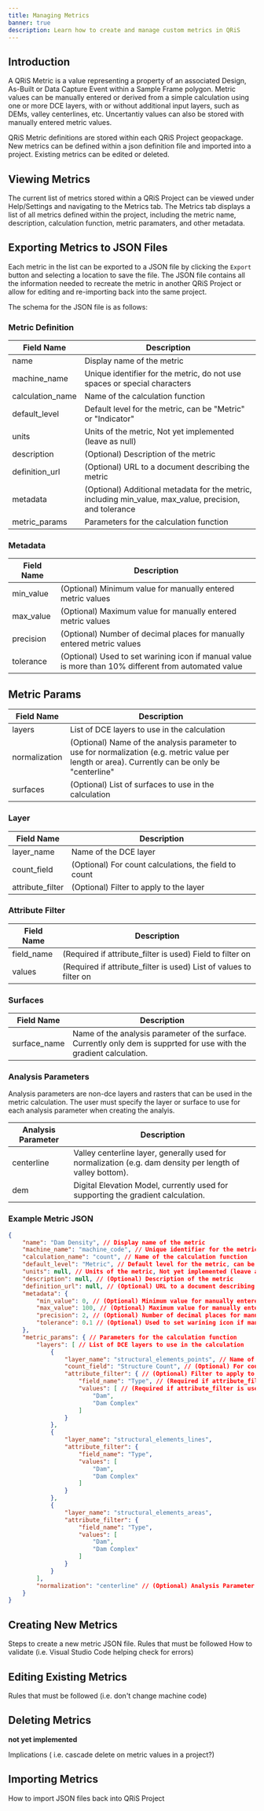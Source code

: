 ```yaml
---
title: Managing Metrics
banner: true
description: Learn how to create and manage custom metrics in QRiS
---
```


## Introduction
A QRiS Metric is a value representing a property of an associated Design, As-Built or Data Capture Event within a Sample Frame polygon. Metric values can be manually entered or derived from a simple calculation using one or more DCE layers, with or without additional input layers, such as DEMs, valley centerlines, etc. Uncertantiy values can also be stored with manually entered metric values.

QRiS Metric definitions are stored within each QRiS Project geopackage. New metrics can be defined within a json definition file and imported into a project. Existing metrics can be edited or deleted.

## Viewing Metrics
The current list of metrics stored within a QRiS Project can be viewed under Help/Settings and navigating to the Metrics tab. The Metrics tab displays a list of all metrics defined within the project, including the metric name, description, calculation function, metric paramaters, and other metadata. 

## Exporting Metrics to JSON Files

Each metric in the list can be exported to a JSON file by clicking the `Export` button and selecting a location to save the file. The JSON file contains all the information needed to recreate the metric in another QRiS Project or allow for editing and re-importing back into the same project.

The schema for the JSON file is as follows:

### Metric Definition

| Field Name       | Description                                                                                   |
|------------------|-----------------------------------------------------------------------------------------------|
| name             | Display name of the metric                                                                    |
| machine_name     | Unique identifier for the metric, do not use spaces or special characters                     |
| calculation_name | Name of the calculation function                                                              |
| default_level    | Default level for the metric, can be "Metric" or "Indicator"                                  |
| units            | Units of the metric, Not yet implemented (leave as null)                                      |
| description      | (Optional) Description of the metric                                                         |
| definition_url   | (Optional) URL to a document describing the metric                                            |
| metadata        | (Optional) Additional metadata for the metric, including min_value, max_value, precision, and tolerance |
metric_params   | Parameters for the calculation function                                                      |

### Metadata

| Field Name | Description                                                                                   |
|------------|-----------------------------------------------------------------------------------------------|
| min_value  | (Optional) Minimum value for manually entered metric values                                  |
| max_value  | (Optional) Maximum value for manually entered metric values                                  |
| precision  | (Optional) Number of decimal places for manually entered metric values                       |
| tolerance  | (Optional) Used to set warining icon if manual value is more than 10% different from automated value |

## Metric Params

| Field Name | Description                                                                                   |
|------------|-----------------------------------------------------------------------------------------------|
| layers     | List of DCE layers to use in the calculation                                                  |
| normalization | (Optional) Name of the analysis parameter to use for normalization (e.g. metric value per length or area). Currently can be only be "centerline" |
| surfaces | (Optional) List of surfaces to use in the calculation                                |

### Layer

| Field Name       | Description                                                                                   |
|------------------|-----------------------------------------------------------------------------------------------|
| layer_name       | Name of the DCE layer                                                                         |
| count_field      | (Optional) For count calculations, the field to count                                         |
| attribute_filter| (Optional) Filter to apply to the layer                                                       |

### Attribute Filter

| Field Name | Description                                                                                   |
|------------|-----------------------------------------------------------------------------------------------|
| field_name | (Required if attribute_filter is used) Field to filter on                                     |
| values     | (Required if attribute_filter is used) List of values to filter on                            |

### Surfaces

| Field Name | Description                                                                                   |
|------------|-----------------------------------------------------------------------------------------------|
| surface_name | Name of the analysis parameter of the surface. Currently only dem is supprted for use with the gradient calculation.                                                                     |

### Analysis Parameters

Analysis parameters are non-dce layers and rasters that can be used in the metric calculation. The user must specify the layer or surface to use for each analysis parameter when creating the analyis. 

| Analysis Parameter | Description                                                                                   |
|--------------------|-----------------------------------------------------------------------------------------------|
| centerline         | Valley centerline layer, generally used for normalization (e.g. dam density per length of valley bottom).  |
| dem                | Digital Elevation Model, currently used for supporting the gradient calculation.

### Example Metric JSON

```json
{
    "name": "Dam Density", // Display name of the metric
    "machine_name": "machine_code", // Unique identifier for the metric, do not use spaces or special characters
    "calculation_name": "count", // Name of the calculation function
    "default_level": "Metric", // Default level for the metric, can be "Metric" or "Indicator"
    "units": null, // Units of the metric, Not yet implemented (leave as null)
    "description": null, // (Optional) Description of the metric
    "definition_url": null, // (Optional) URL to a document describing the metric
    "metadata": {
        "min_value": 0, // (Optional) Minimum value for manually entered metric values 
        "max_value": 100, // (Optional) Maximum value for manually entered metric values
        "precision": 2, // (Optional) Number of decimal places for manually entered metric values
        "tolerance": 0.1 // (Optional) Used to set warining icon if manual value is more than 10% different from automated value
    },
    "metric_params": { // Parameters for the calculation function
        "layers": [ // List of DCE layers to use in the calculation
            {
                "layer_name": "structural_elements_points", // Name of the DCE layer
                "count_field": "Structure Count", // (Optional) For count calculations, the field to count
                "attribute_filter": { // (Optional) Filter to apply to the layer
                    "field_name": "Type", // (Required if attribute_filter is used) Field to filter on
                    "values": [ // (Required if attribute_filter is used) List of values to filter on
                        "Dam",
                        "Dam Complex"
                    ]
                }
            },
            {
                "layer_name": "structural_elements_lines",
                "attribute_filter": {
                    "field_name": "Type",
                    "values": [
                        "Dam",
                        "Dam Complex"
                    ]
                }
            },
            {
                "layer_name": "structural_elements_areas",
                "attribute_filter": {
                    "field_name": "Type",
                    "values": [
                        "Dam",
                        "Dam Complex"
                    ]
                }
            }
        ],
        "normalization": "centerline" // (Optional) Analysis Parameter to use for normalization. Currently can be only be "centerline"
    }
}
```



## Creating New Metrics
Steps to create a new metric JSON file.
Rules that must be followed
How to validate (i.e. Visual Studio Code helping check for errors)


## Editing Existing Metrics
Rules that must be followed (i.e. don't change machine code)
## Deleting Metrics
**not yet implemented**

Implications ( i.e. cascade delete on metric values in a project?)
## Importing Metrics
How to import JSON files back into QRiS Project
